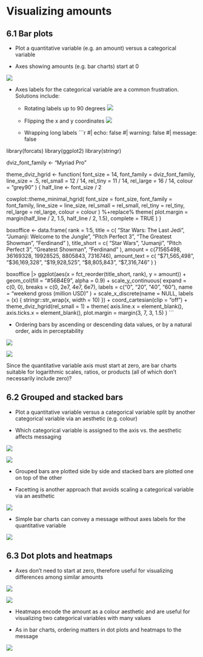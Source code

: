 # Visualizing amounts

## 6.1 Bar plots {-}

- Plot a quantitative variable (e.g. an amount) versus a categorical variable 

- Axes showing amounts (e.g. bar charts) start at 0 

![](images/fig6_1.png)

- Axes labels for the categorical variable are a common frustration. Solutions include:

    - Rotating labels up to 90 degrees
    ![](images/fig6_2.png)

    - Flipping the x and y coordinates 
    ![](images/fig6_3.png)

    - Wrapping long labels
```r
#| echo: false
#| warning: false
#| message: false

library(forcats)
library(ggplot2)
library(stringr)

dviz_font_family <- "Myriad Pro"

theme_dviz_hgrid <- function(
  font_size = 14,
  font_family = dviz_font_family,
  line_size = .5,
  rel_small = 12 / 14,
  rel_tiny = 11 / 14,
  rel_large = 16 / 14,
  colour = "grey90"
) {
  half_line <- font_size / 2

  cowplot::theme_minimal_hgrid(
    font_size = font_size,
    font_family = font_family,
    line_size = line_size,
    rel_small = rel_small,
    rel_tiny = rel_tiny,
    rel_large = rel_large,
    colour = colour
  ) %+replace%
    theme(
      plot.margin = margin(half_line / 2, 1.5, half_line / 2, 1.5),
      complete = TRUE
    )
}

boxoffice <- data.frame(
  rank = 1:5,
  title = c(
    "Star Wars: The Last Jedi",
    "Jumanji: Welcome to the Jungle",
    "Pitch Perfect 3",
    "The Greatest Showman",
    "Ferdinand"
  ),
  title_short = c(
    "Star Wars",
    "Jumanji",
    "Pitch Perfect 3",
    "Greatest Showman",
    "Ferdinand"
  ),
  amount = c(71565498, 36169328, 19928525, 8805843, 7316746),
  amount_text = c(
    "$71,565,498",
    "$36,169,328",
    "$19,928,525",
    "$8,805,843",
    "$7,316,746"
  )
)

boxoffice |>
  ggplot(aes(x = fct_reorder(title_short, rank), y = amount)) +
  geom_col(fill = "#56B4E9", alpha = 0.9) +
  scale_y_continuous(
    expand = c(0, 0),
    breaks = c(0, 2e7, 4e7, 6e7),
    labels = c("0", "20", "40", "60"),
    name = "weekend gross (million USD)"
  ) +
  scale_x_discrete(name = NULL, labels = \(x) {
    stringr::str_wrap(x, width = 10)
  }) +
  coord_cartesian(clip = "off") +
  theme_dviz_hgrid(rel_small = 1) +
  theme(
    axis.line.x = element_blank(),
    axis.ticks.x = element_blank(),
    plot.margin = margin(3, 7, 3, 1.5)
  )
```

- Ordering bars by ascending or descending data values, or by a natural order, aids in perceptability

::: {layout-ncol=2}

![](images/fig6_5.png)

![](images/fig6_6.png)

:::

::: {.callout-note}
Since the quantitative variable axis must start at zero, are bar charts suitable for logarithmic scales, ratios, or products (all of which don't necessarily include zero)?
:::



## 6.2 Grouped and stacked bars

- Plot a quantitative variable versus a categorical variable split by another categorical variable via an aesthetic (e.g. colour) 

- Which categorical variable is assigned to the axis vs. the aesthetic affects messaging

::: {layout-ncol=2}

![](images/fig6_7.png)

![](images/fig6_8.png)

:::

- Grouped bars are plotted side by side and stacked bars are plotted one on top of the other

- Facetting is another approach that avoids scaling a categorical variable via an aesthetic 

![](images/fig6_9.png)

- Simple bar charts can convey a message without axes labels for the quantitative variable 

![](images/fig6_9.png)

## 6.3 Dot plots and heatmaps

- Axes don't need to start at zero, therefore useful for visualizing differences among similar amounts

::: {layout-ncol=2}

![](images/fig6_11.png)

![](images/fig6_12.png)

:::

- Heatmaps encode the amount as a colour aesthetic and are useful for visualizing two categorical variables with many values  

- As in bar charts, ordering matters in dot plots and heatmaps to the message

![](images/fig6_14.png)
